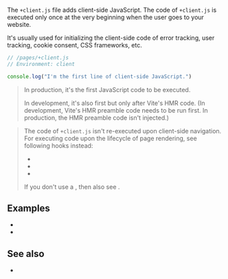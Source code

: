 
The `+client.js` file adds client-side JavaScript. The code of `+client.js` is executed only once at the very beginning when the user goes to your website.

It's usually used for initializing the client-side code of <Link href="/errors">error tracking</Link>, user tracking, cookie consent, CSS frameworks, etc.

```js
// /pages/+client.js
// Environment: client

console.log("I'm the first line of client-side JavaScript.")
```

> In production, it's the first JavaScript code to be executed.
>
> In development, it's also first but only after Vite's HMR code. (In development, Vite's HMR preamble code needs to be run first. In production, the HMR preamble code isn't injected.)

> The code of `+client.js` isn't re-executed upon client-side navigation. For executing code upon the lifecycle of page rendering, see following hooks instead:
> - <Link href="/onHydrationEnd" />
> - <Link href="/onPageTransitionStart" />
> - <Link href="/onPageTransitionEnd" />
>
> If you don't use a <UiFrameworkVikeExtension />, then also see <Link href="/onRenderClient" />.

## Examples

* <RepoLink path="/examples/render-modes/pages/html-js/+client.js" />
* <Link href="/render-modes#html-only" />


## See also

- <Link href="/client-routing" />
